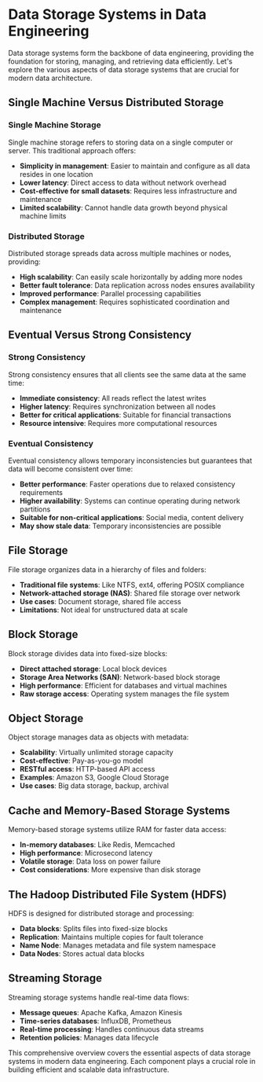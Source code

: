 # Data Storage Systems in Data Engineering

Data storage systems form the backbone of data engineering, providing the foundation for storing, managing, and retrieving data efficiently. Let's explore the various aspects of data storage systems that are crucial for modern data architecture.

## Single Machine Versus Distributed Storage

### Single Machine Storage
Single machine storage refers to storing data on a single computer or server. This traditional approach offers:
- **Simplicity in management**: Easier to maintain and configure as all data resides in one location
- **Lower latency**: Direct access to data without network overhead
- **Cost-effective for small datasets**: Requires less infrastructure and maintenance
- **Limited scalability**: Cannot handle data growth beyond physical machine limits

### Distributed Storage
Distributed storage spreads data across multiple machines or nodes, providing:
- **High scalability**: Can easily scale horizontally by adding more nodes
- **Better fault tolerance**: Data replication across nodes ensures availability
- **Improved performance**: Parallel processing capabilities
- **Complex management**: Requires sophisticated coordination and maintenance

## Eventual Versus Strong Consistency

### Strong Consistency
Strong consistency ensures that all clients see the same data at the same time:
- **Immediate consistency**: All reads reflect the latest writes
- **Higher latency**: Requires synchronization between all nodes
- **Better for critical applications**: Suitable for financial transactions
- **Resource intensive**: Requires more computational resources

### Eventual Consistency
Eventual consistency allows temporary inconsistencies but guarantees that data will become consistent over time:
- **Better performance**: Faster operations due to relaxed consistency requirements
- **Higher availability**: Systems can continue operating during network partitions
- **Suitable for non-critical applications**: Social media, content delivery
- **May show stale data**: Temporary inconsistencies are possible

## File Storage

File storage organizes data in a hierarchy of files and folders:
- **Traditional file systems**: Like NTFS, ext4, offering POSIX compliance
- **Network-attached storage (NAS)**: Shared file storage over network
- **Use cases**: Document storage, shared file access
- **Limitations**: Not ideal for unstructured data at scale

## Block Storage

Block storage divides data into fixed-size blocks:
- **Direct attached storage**: Local block devices
- **Storage Area Networks (SAN)**: Network-based block storage
- **High performance**: Efficient for databases and virtual machines
- **Raw storage access**: Operating system manages the file system

## Object Storage

Object storage manages data as objects with metadata:
- **Scalability**: Virtually unlimited storage capacity
- **Cost-effective**: Pay-as-you-go model
- **RESTful access**: HTTP-based API access
- **Examples**: Amazon S3, Google Cloud Storage
- **Use cases**: Big data storage, backup, archival

## Cache and Memory-Based Storage Systems

Memory-based storage systems utilize RAM for faster data access:
- **In-memory databases**: Like Redis, Memcached
- **High performance**: Microsecond latency
- **Volatile storage**: Data loss on power failure
- **Cost considerations**: More expensive than disk storage

## The Hadoop Distributed File System (HDFS)

HDFS is designed for distributed storage and processing:
- **Data blocks**: Splits files into fixed-size blocks
- **Replication**: Maintains multiple copies for fault tolerance
- **Name Node**: Manages metadata and file system namespace
- **Data Nodes**: Stores actual data blocks

## Streaming Storage

Streaming storage systems handle real-time data flows:
- **Message queues**: Apache Kafka, Amazon Kinesis
- **Time-series databases**: InfluxDB, Prometheus
- **Real-time processing**: Handles continuous data streams
- **Retention policies**: Manages data lifecycle

This comprehensive overview covers the essential aspects of data storage systems in modern data engineering. Each component plays a crucial role in building efficient and scalable data infrastructure.